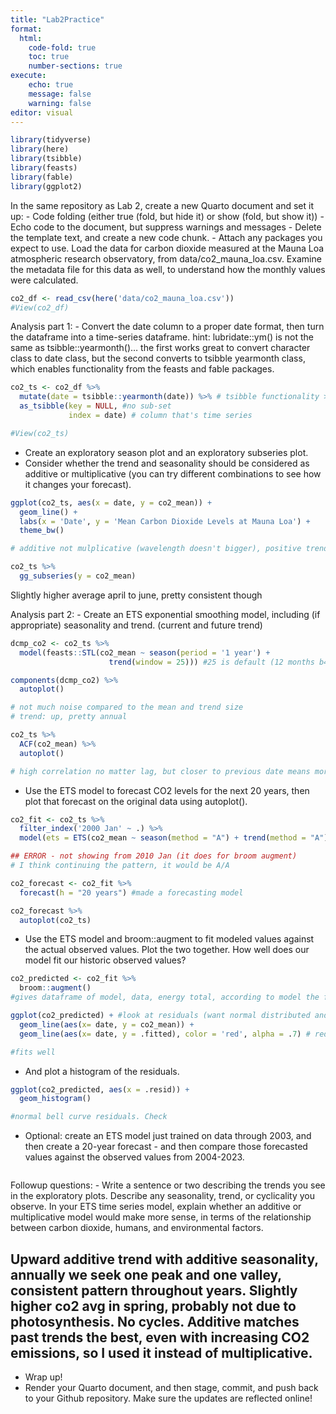 ```yaml
---
title: "Lab2Practice"
format: 
  html:
    code-fold: true
    toc: true
    number-sections: true
execute:
    echo: true
    message: false
    warning: false
editor: visual
---
```


```r
library(tidyverse)
library(here) 
library(tsibble)
library(feasts) 
library(fable)
library(ggplot2)
```

In the same repository as Lab 2, create a new Quarto document and set it up:
- Code folding (either true (fold, but hide it) or show (fold, but show it))
- Echo code to the document, but suppress warnings and messages
- Delete the template text, and create a new code chunk. 
- Attach any packages you expect to use. Load the data for carbon dioxide measured at the Mauna Loa atmospheric research observatory, from data/co2_mauna_loa.csv.  Examine the metadata file for this data as well, to understand how the monthly values were calculated.

```r
co2_df <- read_csv(here('data/co2_mauna_loa.csv'))
#View(co2_df)
```

Analysis part 1:
- Convert the date column to a proper date format, then turn the dataframe into a time-series dataframe. hint: lubridate::ym() is not the same as tsibble::yearmonth()... the first works great to convert character class to date class, but the second converts to tsibble yearmonth class, which enables functionality from the feasts and fable packages.

```r
co2_ts <- co2_df %>% 
  mutate(date = tsibble::yearmonth(date)) %>% # tsibble functionality > lubridate # date = column title
  as_tsibble(key = NULL, #no sub-set
             index = date) # column that's time series

#View(co2_ts)
```

- Create an exploratory season plot and an exploratory subseries plot. 
- Consider whether the trend and seasonality should be considered as additive or multiplicative (you can try different combinations to see how it changes your forecast).

```r
ggplot(co2_ts, aes(x = date, y = co2_mean)) +
  geom_line() + 
  labs(x = 'Date', y = 'Mean Carbon Dioxide Levels at Mauna Loa') +
  theme_bw()

# additive not mulplicative (wavelength doesn't bigger), positive trend (direction goes up)
```
```r
co2_ts %>% 
  gg_subseries(y = co2_mean) 
```
Slightly higher average april to june, pretty consistent though

Analysis part 2:
- Create an ETS exponential smoothing model, including (if appropriate) seasonality and trend. (current and future trend) 

```r
dcmp_co2 <- co2_ts %>% 
  model(feasts::STL(co2_mean ~ season(period = '1 year') +
                      trend(window = 25))) #25 is default (12 months b4 and after). Smoother trend if window is 49 (24 mos)

components(dcmp_co2) %>% 
  autoplot()

# not much noise compared to the mean and trend size
# trend: up, pretty annual
```
```r
co2_ts %>% 
  ACF(co2_mean) %>% 
  autoplot()

# high correlation no matter lag, but closer to previous date means more correlation
```
- Use the ETS model to forecast CO2 levels for the next 20 years, then plot that forecast on the original data using autoplot().

```r
co2_fit <- co2_ts %>% 
  filter_index('2000 Jan' ~ .) %>% 
  model(ets = ETS(co2_mean ~ season(method = "A") + trend(method = "A"))) #ets = exponential ts smoothing

## ERROR - not showing from 2010 Jan (it does for broom augment)
# I think continuing the pattern, it would be A/A
```

```r
co2_forecast <- co2_fit %>% 
  forecast(h = "20 years") #made a forecasting model

co2_forecast %>% 
  autoplot(co2_ts)
```
- Use the ETS model and broom::augment to fit modeled values against the actual observed values. Plot the two together. How well does our model fit our historic observed values?

```r
co2_predicted <- co2_fit %>% 
  broom::augment()
#gives dataframe of model, data, energy total, according to model the fitted and residual

ggplot(co2_predicted) + #look at residuals (want normal distributed and mean of 0, no patterns)
  geom_line(aes(x= date, y = co2_mean)) +
  geom_line(aes(x= date, y = .fitted), color = 'red', alpha = .7) # red = predicted

#fits well
```
- And plot a histogram of the residuals.

```r
ggplot(co2_predicted, aes(x = .resid)) +
  geom_histogram()

#normal bell curve residuals. Check
```
- Optional: create an ETS model just trained on data through 2003, and then create a 20-year forecast - and then compare those forecasted values against the observed values from 2004-2023.

```r

```

Followup questions:
- Write a sentence or two describing the trends you see in the exploratory plots.  Describe any seasonality, trend, or cyclicality you observe.
In your ETS time series model, explain whether an additive or multiplicative model would make more sense, in terms of the relationship between carbon dioxide, humans, and environmental factors.

## Upward additive trend with additive seasonality, annually we seek one peak and one valley, consistent pattern throughout years. Slightly higher co2 avg in spring, probably not due to photosynthesis. No cycles. Additive matches past trends the best, even with increasing CO2 emissions, so I used it instead of multiplicative. 

- Wrap up!
- Render your Quarto document, and then stage, commit, and push back to your Github repository.  Make sure the updates are reflected online!
